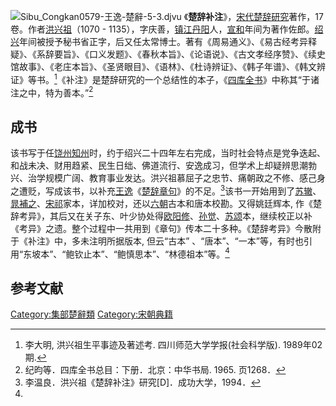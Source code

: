 [[File:Sibu_Congkan0579-王逸-楚辭-5-3.djvu|thumb]]
《'''楚辞补注'''》，[[宋朝|宋代]][[楚辞学|楚辞研究]]著作，17卷。作者[[洪兴祖|洪兴祖]]（1070 - 1135），字庆善，[[镇江|镇江]][[丹阳|丹阳]]人，[[宣和_(北宋)|宣和]]年间为著作佐郎。[[绍兴|绍兴]]年间被授予秘书省正字，后又任太常博士。著有《周易通义》、《易古经考异释疑》、《系辞要旨》、《口义发题》、《春秋本旨》、《论语说》、《古文孝经序赞》、《续史馆故事》、《老庄本旨》、《圣贤眼目》、《语林》、《杜诗辨证》、《韩子年谱》、《韩文辨证》等书。<ref name=dm>李大明, 洪兴祖生平事迹及著述考. 四川师范大学学报(社会科学版). 1989年02期.</ref>《补注》是楚辞研究的一个总结性的本子，《[[四库全书|四库全书]]》中称其“于诸注之中，特为善本。”<ref>纪昀等．四库全书总目：下册．北京：中华书局.
1965. 页1268．</ref>

== 成书 ==
该书写于任[[饶州|饶州]][[知州|知州]]时，约于绍兴二十四年左右完成，当时社会特点是党争迭起、和战未决、财用趋紧、民生日绌、佛道流行、安逸成习，但学术上却疑辨思潮勃兴、治学规模广阔、教育事业发达。洪兴祖慕屈子之忠节、痛朝政之不修、感己身之遭贬，写成该书，以补充[[王逸|王逸]]《[[楚辞章句|楚辞章句]]》的不足。<ref>李温良．洪兴祖《楚辞补注》研究[D]．成功大学，1994．</ref>该书一开始用到了[[苏辙|苏辙]]、[[晁補之|晁補之]]、[[宋祁|宋祁]]家本，详加校对，还以[[六朝|六朝]]古本和唐本校勘。又得姚廷辉本, 作《楚辞考异》，其后又在关子东、叶少协处得[[欧阳修|欧阳修]]、[[孙觉|孙觉]]、[[苏颂|苏颂]]本，继续校正以补《考异》之遗。整个过程中一共用到《章句》传本二十多种。《楚辞考异》今散附于《补注》中，多未注明所据版本, 但云“古本” 、“唐本”、“一本”等，有时也引用“东坡本”、“鲍钦止本”、“鲍慎思本”、“林德祖本”等。<ref name=dm/>

==参考文献==
<div class="references-small">
<references></references>
</div>

[[Category:集部楚辭類|Category:集部楚辭類]]
[[Category:宋朝典籍|Category:宋朝典籍]]